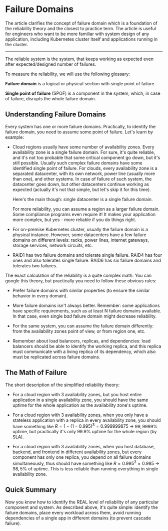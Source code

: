# Failure Domains

The article clarifies the concept of failure domain which is a foundation
of the reliability theory and the closest to practice term. The article is
useful for engineers who want to be more familiar with system design of
any application, including Kubernetes cluster itself and applications
running in the cluster.

---

The reliable system is the system, that keeps working as expected even
after expected/designed number of failures.

To measure the reliability, we will use the following glossary:

**Failure domain** is a logical or physical section with single point of
failure.

**Single point of failure** (SPOF) is a component in the system, which,
in case of failure, disrupts the whole failure domain.

## Understanding Failure Domains

Every system has one or more failure domains. Practically, to identify the
failure domain, you need to assume some point of failure. Let's learn by
example:

* Cloud regions usually have some number of availability zones. Every
availability zone is a single failure domain. For sure, it's quite reliable,
and it's not too probable that some critical component go down, but it's
still possible. Usually such complex failure domains have some identified
single point of failure. For clouds, every availability zone is a separated
datacenter, with its own network, power line (usually more than one),
and other systems. In case of failure of such system, the datacenter goes
down, but other datacenters continue working as expected (actually it's
not that simple, but let's skip it for this time).

    Here's the main though: single datacenter is a single failure domain.

    For more reliability, you can assume a region as a larger failure domain.
    Some compliance programs even require it! It makes your application more
    complex, but yes - more reliable if you do things right.

* For on-premise Kubernetes cluster, usually the failure domain is a physical
instance. However, some datacenters have a few failure domains on different
levels: racks, power lines, internet gateways, storage services, network
circuits, etc.

* RAID1 has two failure domains and tolerate single failure. RAID4 has four
ones and also tolerates single failure. RAID6 has six failure domains and
tolerates two failures.

The exact calculation of the reliability is a quite complex math. You can
google this theory, but practically you need to follow these obvious rules:

* Prefer failure domains with similar properties (to ensure the similar
behavior in every domain).

* More failure domains isn't always better. Remember: some applications have
specific requirements, such as at least N failure domains available. In that
case, even single *bad* failure domain might decrease reliability.

* For the same system, you can assume the failure domain differently: from the
availability zones point of view, or from region one, etc.

* Remember about load balancers, replicas, and dependencies: load balancers
should be able to identify the working replica, and this replica must
communicate with a living replica of its dependency, which also must be
replicated across failure domains.

## The Math of Failure

The short description of the simplified reliability theory:

* For a cloud region with 3 availability zones, but you host entire
application in a single availability zone, you should have the same uptime
for the whole application as the availability zone's uptime.

* For a cloud region with 3 availability zones, when you only have a
stateless application with a replica in every availability zone, you should
have something like $R=1-\Big(1-0.995\Big)^3=0.999999875$ -> $99,9999$%
uptime, but practically it's only $99.9$% uptime for the whole region
(by SLA).

* For a cloud region with 3 availability zones, when you host database,
backend, and frontend in different availability zones, but every component
has only one replica, you depend on all failure domains simultaneously, thus
should have something like $R=0.995^3=0.985$ -> $98,5$% of uptime. This is
less reliable than running everything in single availability zone.

## Quick Summary

Now you know how to identify the REAL level of reliability of any particular
component and system. As described above, it's quite simple: identify the
failure domains, place every workload across them, avoid running dependencies
of a single app in different domains (to prevent cascade failure).
